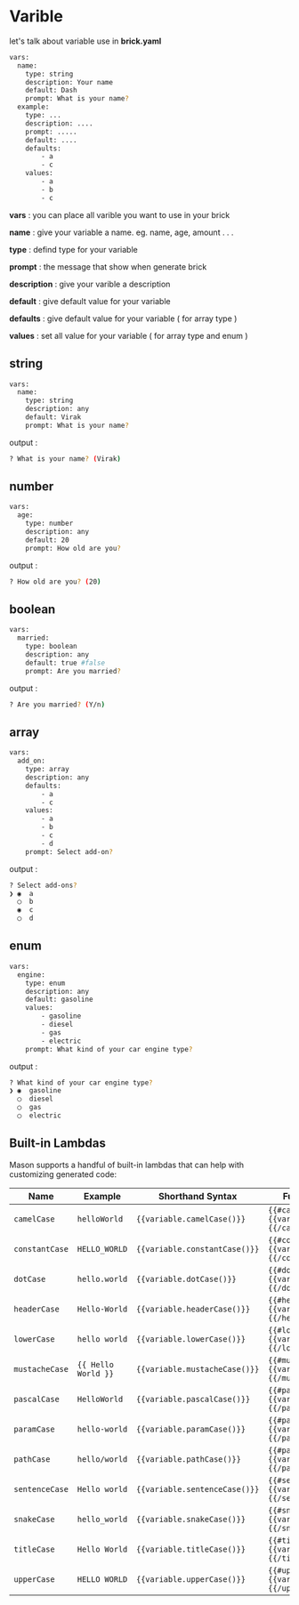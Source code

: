 # Varible 

let's talk about variable use in **brick.yaml**

```sh
vars:
  name:
    type: string
    description: Your name
    default: Dash
    prompt: What is your name?
  example:
    type: ...
    description: ....
    prompt: .....
    default: ....
    defaults: 
        - a
        - c
    values:
        - a
        - b
        - c 
```
**vars** : you can place all varible you want to use in your brick 

**name** : give your variable a name. eg. name, age, amount . . .

**type** : defind type for your variable 

**prompt** : the message that show when generate brick

**description** : give your varible a description

**default** : give default value for your variable

**defaults** : give default value for your variable ( for array type )

**values** : set all value for your variable ( for array type and enum )

## string

```sh
vars:
  name:
    type: string
    description: any
    default: Virak
    prompt: What is your name?
```
output :

```sh
? What is your name? (Virak)
```

## number

```sh
vars:
  age:
    type: number
    description: any
    default: 20
    prompt: How old are you?
```
output :

```sh
? How old are you? (20)
```

## boolean

```sh
vars:
  married:
    type: boolean
    description: any
    default: true #false
    prompt: Are you married?
```
output :

```sh
? Are you married? (Y/n) 
```

## array

```sh
vars:
  add_on:
    type: array
    description: any
    defaults:
        - a
        - c
    values:
        - a
        - b
        - c
        - d
    prompt: Select add-on?
```
output :

```sh
? Select add-ons?
❯ ◉  a
  ◯  b
  ◉  c
  ◯  d
```

## enum

```sh
vars:
  engine:
    type: enum
    description: any
    default: gasoline
    values:
        - gasoline
        - diesel
        - gas
        - electric
    prompt: What kind of your car engine type?
```
output :

```sh
? What kind of your car engine type?
❯ ◉  gasoline
  ◯  diesel
  ◯  gas
  ◯  electric
```

## Built-in Lambdas
Mason supports a handful of built-in lambdas that can help with customizing generated code:

| Name           | Example             | Shorthand Syntax              | Full Syntax                                      |
| -------------- | ------------------- | ----------------------------- | ------------------------------------------------ |
| `camelCase`    | `helloWorld`        | `{{variable.camelCase()}}`    | `{{#camelCase}}{{variable}}{{/camelCase}}`       |
| `constantCase` | `HELLO_WORLD`       | `{{variable.constantCase()}}` | `{{#constantCase}}{{variable}}{{/constantCase}}` |
| `dotCase`      | `hello.world`       | `{{variable.dotCase()}}`      | `{{#dotCase}}{{variable}}{{/dotCase}}`           |
| `headerCase`   | `Hello-World`       | `{{variable.headerCase()}}`   | `{{#headerCase}}{{variable}}{{/headerCase}}`     |
| `lowerCase`    | `hello world`       | `{{variable.lowerCase()}}`    | `{{#lowerCase}}{{variable}}{{/lowerCase}}`       |
| `mustacheCase` | `{{ Hello World }}` | `{{variable.mustacheCase()}}` | `{{#mustacheCase}}{{variable}}{{/mustacheCase}}` |
| `pascalCase`   | `HelloWorld`        | `{{variable.pascalCase()}}`   | `{{#pascalCase}}{{variable}}{{/pascalCase}}`     |
| `paramCase`    | `hello-world`       | `{{variable.paramCase()}}`    | `{{#paramCase}}{{variable}}{{/paramCase}}`       |
| `pathCase`     | `hello/world`       | `{{variable.pathCase()}}`     | `{{#pathCase}}{{variable}}{{/pathCase}}`         |
| `sentenceCase` | `Hello world`       | `{{variable.sentenceCase()}}` | `{{#sentenceCase}}{{variable}}{{/sentenceCase}}` |
| `snakeCase`    | `hello_world`       | `{{variable.snakeCase()}}`    | `{{#snakeCase}}{{variable}}{{/snakeCase}}`       |
| `titleCase`    | `Hello World`       | `{{variable.titleCase()}}`    | `{{#titleCase}}{{variable}}{{/titleCase}}`       |
| `upperCase`    | `HELLO WORLD`       | `{{variable.upperCase()}}`    | `{{#upperCase}}{{variable}}{{/upperCase}}`       |
